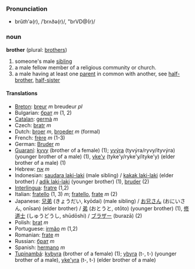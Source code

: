 ===Pronunciation===
*brŭ<i>th</i>'ə(r), /ˈbrʌðə(r)/, "brVD@(r)/

=== noun ===
'''brother''' (plural: [[brothers]])

# someone's male [[sibling]]
# a male fellow member of a religious community or church.
# a male having at least one [[parent]] in common with another, see [[half-brother]], [[half-sister]]

==== Translations ====
*[[Breton]]: [[breur]] ''m'' breudeur ''pl''
*Bulgarian: [[брат]] ''m'' (1, 2)
*[[Catalan]]: [[germà]] ''m''
*Czech: [[bratr]] ''m''
*Dutch: [[broer]] ''m'', [[broeder]] ''m'' (formal)
*French: [[frère]] ''m'' (1-3)
*German: [[Bruder]] ''m''
*[[Guaraní]]: [[kyvy]] (brother of a female) (1); [[yvýra]] (tyvýra/ryvy/ityvýra) (younger brother of a male) (1), [[yke'y]] (tyke'y/ryke'y/ityke'y) (elder brother of a male) (1)
*Hebrew: [[אח]] ''m''
*Indonesian: [[saudara laki-laki]] (male sibling) / [[kakak laki-laki]] (elder brother) / [[adik laki-laki]] (younger brother) (1), [[bruder]] (2)
*[[Interlingua]]: [[fratre]] (1,2)
*Italian: [[fratello]] (1, 3) ''m''; [[fratello]], [[frate]] ''m'' (2)
*Japanese: [[兄弟]] (きょうだい, kyōdai) (male sibling) / [[お兄さん]] (おにいさん, onīsan) (elder brother) / [[弟]] (おとうと, otōto) (younger brother) (1), [[修道士]] (しゅうどうし, shūdōshi) / [[ブラザー]] (burazā) (2)
*Polish: [[brat]] ''m''
*Portuguese: [[irmão]] ''m'' (1,2)
*Romanian: [[frate]] ''m''
*Russian: [[брат]] ''m''
*Spanish: [[hermano]] ''m''
*[[Tupinambá]]: [[kybyra]] (brother of a female) (1); [[ybyra]] (t-, t-) (younger brother of a male), [[yke'yra]] (t-, t-) (elder brother of a male)